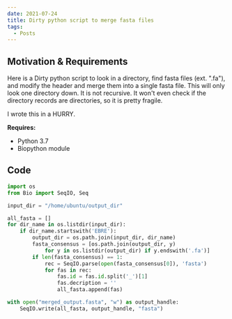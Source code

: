 ```yaml
---
date: 2021-07-24
title: Dirty python script to merge fasta files
tags:
  - Posts
---
```


## Motivation & Requirements

Here is a Dirty python script to look in a directory, find fasta files (ext. ".fa"), and modify the header and merge them into a single fasta file.
This will only look one directory down. It is not recursive. It won't even check if the directory records are directories, so it is pretty fragile.

I wrote this in a HURRY.

**Requires:**

- Python 3.7
- Biopython module

## Code

```python file=fasta_merge.py
import os
from Bio import SeqIO, Seq

input_dir = "/home/ubuntu/output_dir"

all_fasta = []
for dir_name in os.listdir(input_dir):
    if dir_name.startswith('EBRE'):
        output_dir = os.path.join(input_dir, dir_name)
        fasta_consensus = [os.path.join(output_dir, y)
            for y in os.listdir(output_dir) if y.endswith('.fa')]
        if len(fasta_consensus) == 1:
            rec = SeqIO.parse(open(fasta_consensus[0]), 'fasta')
            for fas in rec:
                fas.id = fas.id.split('_')[1]
                fas.decription = ''
                all_fasta.append(fas)

with open("merged_output.fasta", "w") as output_handle:
    SeqIO.write(all_fasta, output_handle, "fasta")
```

